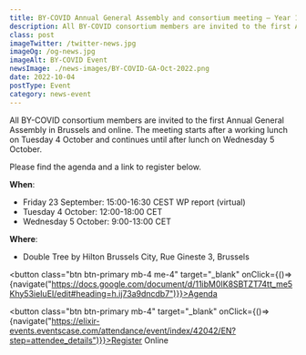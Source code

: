 ```yaml
---
title: BY-COVID Annual General Assembly and consortium meeting – Year 1
description: All BY-COVID consortium members are invited to the first Annual General Assembly in Brussels and online. 
class: post
imageTwitter: /twitter-news.jpg
imageOg: /og-news.jpg
imageAlt: BY-COVID Event
newsImage: ./news-images/BY-COVID-GA-Oct-2022.png
date: 2022-10-04
postType: Event
category: news-event
---
```



All BY-COVID consortium members are invited to the first Annual General Assembly in Brussels and online. The meeting starts after a working lunch on Tuesday 4 October and continues until after lunch on Wednesday 5 October. 

Please find the agenda and a link to register below.


**When**:

* Friday 23 September: 15:00-16:30 CEST WP report (virtual)
* Tuesday 4 October: 12:00-18:00 CET
* Wednesday 5 October: 9:00-13:00 CET

**Where**:
* Double Tree by Hilton Brussels City, Rue Gineste 3, Brussels

<button class="btn btn-primary mb-4 me-4" target="_blank" onClick={()=>{navigate("https://docs.google.com/document/d/11ibM0IK8SBTZT74tt_me5Khy53ieIuEI/edit#heading=h.ij73a9dncdb7")}}>Agenda</button>


<button class="btn btn-primary mb-4" target="_blank" onClick={()=>{navigate("https://elixir-events.eventscase.com/attendance/event/index/42042/EN?step=attendee_details")}}>Register Online</button>



